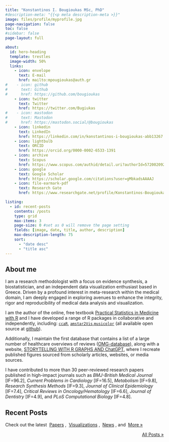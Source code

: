 ```yaml
---
title: "Konstantinos I. Bougioukas MSc, PhD"
#description-meta: "{{<p meta description-meta >}}"
image: files/profile/myprofile.jpg
page-navigation: false
toc: false
#sidebar: false
page-layout: full

about:
  id: hero-heading
  template: trestles
  image-width: 50%
  links:
    - icon: envelope
      text: E-mail
      href: mailto:mpougioukas@auth.gr
#    - icon: github
#      text: Github
#      href: https://github.com/bougioukas
    - icon: twitter
      text: Twitter
      href: https://twitter.com/Bugiukas
#    - icon: mastodon
#      text: Mastodon
#      href: https://mastodon.social/@bougioukas      
    - icon: linkedin
      text: LinkedIn
      href: https://linkedin.com/in/konstantinos-i-bougioukas-abb13267
    - icon: lightbulb
      text: ORCID
      href: https://orcid.org/0000-0002-6533-1391
    - icon: archive
      text: Scopus
      href: https://www.scopus.com/authid/detail.uri?authorId=57200209201
    - icon: google
      text: Google Scholar
      href: https://scholar.google.com/citations?user=gMbkadsAAAAJ
    - icon: file-earmark-pdf
      text: Research Gate
      href: https://www.researchgate.net/profile/Konstantinos-Bougioukas

listing:
  - id: recent-posts
    contents: /posts
    type: grid
    max-items: 3
    page-size: 0 #set as 0 will remove the page setting
    fields: [image, date, title, author, description]
    max-description-length: 75
    sort: 
      - "date desc"
      - "title asc"
---
```




:::{#hero-heading}

## About me

I am a research methodologist with a focus on evidence synthesis, a biostatistician, and an independent data visualization enthusiast based in Greece.
Driven by a profound interest in meta-research within the medical domain, I am deeply engaged in exploring avenues to enhance the integrity, rigor and reproducibility of medical data analysis and visualization.


I am the author of the online, free textbook [Practical Statistics in Medicine with R](https://practical-stats-med-r.netlify.app/) and I have developed a range of R packages in collaborative and independently, including: [`ccaR`](https://github.com/thdiakon/ccaR), [`amstar2Vis`](https://github.com/bougioukas/amstar2Vis),[`musicolor`](https://github.com/bougioukas/musicolor) (all available open source at [github](https://github.com/bougioukas/)).

Additionally, I maintain the first database that contains a list of a large number of healthcare overviews of reviews ([OMG-database](https://overviews-database.netlify.app/)), along with a website, [
STORYTELLING WITH R GRAPHS AND ChatGPT](https://bougioukas.github.io/storytelling/), where I recreate published figures sourced from scholarly articles, websites, or media sources.

I have contributed to more than 30 peer-reviewed research papers published in high-impact journals such as *BMJ-British Medical Journal* [IF=96.2], *Current Problems in Cardiology* [IF=16.5], *Metabolism* [IF=9.8], *Research Synthesis Methods* [IF=9.3], *Journal of Clinical Epidemiology* [IF=7.4], *Critical Reviews in Oncology/Hematology* [IF=6.6], *Journal of Dentistry* [IF=4.9], and *PLoS Computational Biology* [IF=4.8].

:::

## Recent Posts
Check out the latest &nbsp;[Papers](posts.qmd#category=paper)&nbsp;,
&nbsp;[Visualizations](posts.qmd#category=visualization)&nbsp;,
&nbsp;[News](posts.qmd#category=news)&nbsp;, and &nbsp;[More »](/posts.qmd)

:::{#recent-posts}
:::

<p align="right">[All Posts »](/posts.qmd)</p>